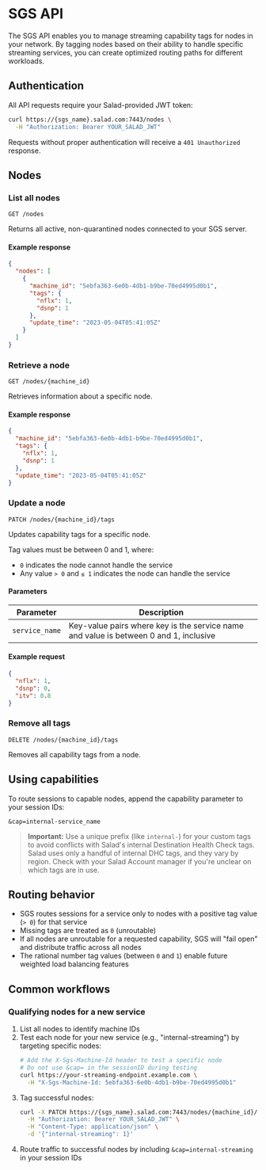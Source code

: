 # SGS API

The SGS API enables you to manage streaming capability tags for nodes in your network. By tagging nodes based on their ability to handle specific streaming services, you can create optimized routing paths for different workloads.

## Authentication

All API requests require your Salad-provided JWT token:

```bash
curl https://{sgs_name}.salad.com:7443/nodes \
  -H "Authorization: Bearer YOUR_SALAD_JWT"
```

Requests without proper authentication will receive a `401 Unauthorized` response.

## Nodes

### List all nodes

```http
GET /nodes
```

Returns all active, non-quarantined nodes connected to your SGS server.

#### Example response

```json
{
  "nodes": [
    {
      "machine_id": "5ebfa363-6e0b-4db1-b9be-70ed4995d0b1",
      "tags": {
        "nflx": 1,
        "dsnp": 1
      },
      "update_time": "2023-05-04T05:41:05Z"
    }
  ]
}
```

### Retrieve a node

```http
GET /nodes/{machine_id}
```

Retrieves information about a specific node.

#### Example response

```json
{
  "machine_id": "5ebfa363-6e0b-4db1-b9be-70ed4995d0b1",
  "tags": {
    "nflx": 1,
    "dsnp": 1
  },
  "update_time": "2023-05-04T05:41:05Z"
}
```

### Update a node

```http
PATCH /nodes/{machine_id}/tags
```

Updates capability tags for a specific node. 

Tag values must be between 0 and 1, where:
- `0` indicates the node cannot handle the service
- Any value `> 0` and `≤ 1` indicates the node can handle the service

#### Parameters

| Parameter | Description |
| --- | --- |
| `service_name` | Key-value pairs where key is the service name and value is between 0 and 1, inclusive |

#### Example request

```json
{
  "nflx": 1,
  "dsnp": 0,
  "itv": 0.8
}
```

### Remove all tags

```http
DELETE /nodes/{machine_id}/tags
```

Removes all capability tags from a node.

## Using capabilities

To route sessions to capable nodes, append the capability parameter to your session IDs:

```
&cap=internal-service_name
```

> **Important:** Use a unique prefix (like `internal-`) for your custom tags to avoid conflicts with Salad's internal Destination Health Check tags. Salad uses only a handful of internal DHC tags, and they vary by region. Check with your Salad Account manager if you're unclear on which tags are in use.

## Routing behavior

- SGS routes sessions for a service only to nodes with a positive tag value (`> 0`) for that service
- Missing tags are treated as `0` (unroutable)
- If all nodes are unroutable for a requested capability, SGS will "fail open" and distribute traffic across all nodes
- The rational number tag values (between `0` and `1`) enable future weighted load balancing features

## Common workflows

### Qualifying nodes for a new service

1. List all nodes to identify machine IDs
2. Test each node for your new service (e.g., "internal-streaming") by targeting specific nodes:
   ```bash
   # Add the X-Sgs-Machine-Id header to test a specific node
   # Do not use &cap= in the sessionID during testing
   curl https://your-streaming-endpoint.example.com \
     -H "X-Sgs-Machine-Id: 5ebfa363-6e0b-4db1-b9be-70ed4995d0b1"
   ```
3. Tag successful nodes:
   ```bash
   curl -X PATCH https://{sgs_name}.salad.com:7443/nodes/{machine_id}/tags \
     -H "Authorization: Bearer YOUR_SALAD_JWT" \
     -H "Content-Type: application/json" \
     -d '{"internal-streaming": 1}'
   ```
4. Route traffic to successful nodes by including `&cap=internal-streaming` in your session IDs
